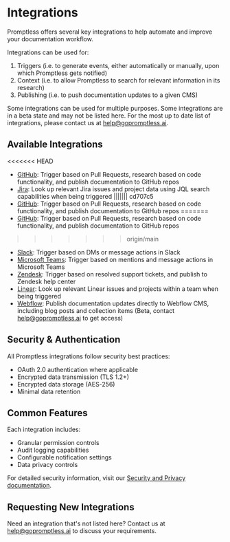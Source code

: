 # Integrations

Promptless offers several key integrations to help automate and improve your documentation workflow. 

Integrations can be used for: 
1. Triggers (i.e. to generate events, either automatically or manually, upon which Promptless gets notified)
2. Context (i.e. to allow Promptless to search for relevant information in its research)
3. Publishing (i.e. to push documentation updates to a given CMS)

Some integrations can be used for multiple purposes. Some integrations are in a beta state and may not be listed here. For the most up to date list of integrations, please contact us at help@gopromptless.ai.

## Available Integrations

<<<<<<< HEAD
- [GitHub](./github-integration): Trigger based on Pull Requests, research based on code functionality, and publish documentation to GitHub repos
- [Jira](./jira): Look up relevant Jira issues and project data using JQL search capabilities when being triggered
||||||| cd707c5
- [GitHub](./github): Trigger based on Pull Requests, research based on code functionality, and publish documentation to GitHub repos
=======
- [GitHub](./github-integration): Trigger based on Pull Requests, research based on code functionality, and publish documentation to GitHub repos
>>>>>>> origin/main
- [Slack](./slack): Trigger based on DMs or message actions in Slack
- [Microsoft Teams](./microsoft-teams): Trigger based on mentions and message actions in Microsoft Teams
- [Zendesk](./zendesk): Trigger based on resolved support tickets, and publish to Zendesk help center
- [Linear](./linear): Look up relevant Linear issues and projects within a team when being triggered
- [Webflow](./webflow): Publish documentation updates directly to Webflow CMS, including blog posts and collection items (Beta, contact help@gopromptless.ai to get access)

## Security & Authentication

All Promptless integrations follow security best practices:
- OAuth 2.0 authentication where applicable
- Encrypted data transmission (TLS 1.2+)
- Encrypted data storage (AES-256)
- Minimal data retention

## Common Features

Each integration includes:
- Granular permission controls
- Audit logging capabilities
- Configurable notification settings
- Data privacy controls

For detailed security information, visit our [Security and Privacy documentation](/security-and-privacy).

## Requesting New Integrations

Need an integration that's not listed here? Contact us at help@gopromptless.ai to discuss your requirements.